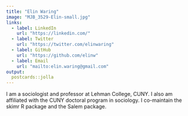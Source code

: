 ```yaml
---
title: "Elin Waring"
image: "MJB_3529-Elin-small.jpg"
links:
  - label: LinkedIn
    url: "https://linkedin.com/"
  - label: Twitter
    url: "https://twitter.com/elinwaring"
  - label: GitHub
    url: "https://github.com/elinw"
  - label: Email
    url: "mailto:elin.waring@gmail.com"
output:
  postcards::jolla
---
```

 
I am a sociologist and professor at Lehman College, CUNY. 
I also am affiliated with the CUNY doctoral program in sociology. 
I co-maintain the skimr R package and the Salem package. 
